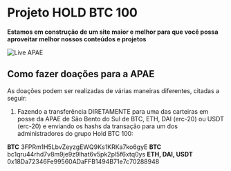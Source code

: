 # Projeto HOLD BTC 100

**Estamos em construção de um site maior e melhor para que você possa aproveitar
melhor nossos conteúdos e projetos**

![Live APAE](img/live-apae.jpg)

## Como fazer doações para a APAE

As doações podem ser realizadas de várias maneiras diferentes, citadas a seguir:

1. Fazendo a transferência DIRETAMENTE para uma das carteiras em posse da APAE de São Bento do Sul de
BTC, ETH, DAI (erc-20) ou USDT (erc-20) e enviando os hashs da transação para um dos administradores
do grupo Hold BTC 100:

**BTC** 3FPRm1H5LbvZeyzgEWQ9Ks1KRKa7ko6gyE
**BTC** bc1qru44rhd7v8m9je9z9lhat6v5pk2pl5f6xtq0ys
**ETH, DAI, USDT** 0x18Da72346Fe99560ADaFFB1494B71e7c70288948

